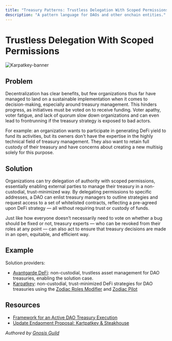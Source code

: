 ```yaml
---
title: "Treasury Patterns: Trustless Delegation With Scoped Permissions"
description: "A pattern language for DAOs and other onchain entities."
---
```


# Trustless Delegation With Scoped Permissions

![Karpatkey-banner](https://gnosisguild.github.io/zodiac-wiki/images/e/e9/Karpatkey-banner.jpg)

## Problem

Decentralization has clear benefits, but few organizations thus far have managed to land on a sustainable implementation when it comes to decision-making, especially around treasury management. This hinders progress, as initiatives must be voted on to receive funding. Voter apathy, voter fatigue, and lack of quorum slow down organizations and can even lead to frontrunning if the treasury strategy is exposed to bad actors.

For example: an organization wants to participate in generating DeFi yield to fund its activities, but its owners don't have the expertise in the highly technical field of treasury management. They also want to retain full custody of their treasury and have concerns about creating a new multisig solely for this purpose.

## Solution

Organizations can try delegation of authority with scoped permissions, essentially enabling external parties to manage their treasury in a non-custodial, trust-minimized way. By delegating permissions to specific addresses, a DAO can enlist treasury managers to outline strategies and request access to a set of whitelisted contracts, reflecting a pre-agreed upon DeFi strategy — all without requiring trust or custody of funds.

Just like how everyone doesn’t necessarily need to vote on whether a bug should be fixed or not, treasury experts — who can be revoked from their roles at any point — can also act to ensure that treasury decisions are made in an open, equitable, and efficient way.

## Example

Solution providers:

- [Avantgarde DeFi](https://avantgarde.finance/): non-custodial, trustless asset management for DAO treasuries, enabling the solution case.
- [Karpatkey](https://www.karpatkey.com/): non-custodial, trust-minimized DeFi strategies for DAO treasuries using the [Zodiac Roles Modifier](/documentation/roles-modifier) and [Zodiac Pilot](/documentation/pilot-extension)

## Resources

- [Framework for an Active DAO Treasury Execution](https://mirror.xyz/karpatkey.eth/jNqfVTHY0TlEcrO3n7RvFKy0O_pUyPCmrZSht62xCrA)
- [Update Endaoment Proposal: Kartpatkey & Steakhouse](https://discuss.ens.domains/t/updated-endaoment-proposal-karpatkey-steakhouse-financial/14799)

*Authored by [Gnosis Guild](https://gnosisguild.org)*